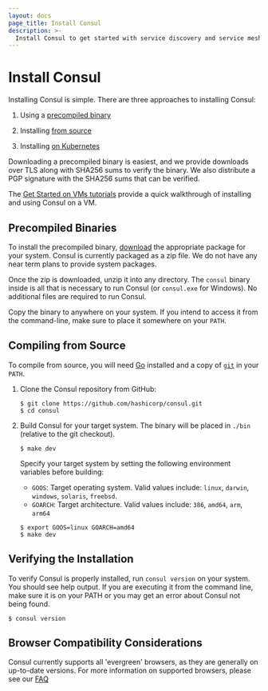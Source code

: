 ```yaml
---
layout: docs
page_title: Install Consul
description: >-
  Install Consul to get started with service discovery and service mesh. Follow the installation instructions to download the precompiled binary, or use Go to compile from source.
---
```


# Install Consul

Installing Consul is simple. There are three approaches to installing Consul:

1. Using a [precompiled binary](#precompiled-binaries)

1. Installing [from source](#compiling-from-source)

1. Installing [on Kubernetes](/docs/k8s/installation/install)

Downloading a precompiled binary is easiest, and we provide downloads over TLS
along with SHA256 sums to verify the binary. We also distribute a PGP signature
with the SHA256 sums that can be verified.

The [Get Started on VMs tutorials](https://developer.hashicorp.com/consul/tutorials/get-started-vms?utm_source=docs) provide a quick walkthrough of installing and using Consul on a VM.

## Precompiled Binaries

To install the precompiled binary, [download](/downloads) the appropriate
package for your system. Consul is currently packaged as a zip file. We do not
have any near term plans to provide system packages.

Once the zip is downloaded, unzip it into any directory. The `consul` binary
inside is all that is necessary to run Consul (or `consul.exe` for Windows).
No additional files are required to run Consul.

Copy the binary to anywhere on your system. If you intend to access it from the
command-line, make sure to place it somewhere on your `PATH`.

## Compiling from Source

To compile from source, you will need [Go](https://golang.org) installed and
a copy of [`git`](https://www.git-scm.com/) in your `PATH`.

1. Clone the Consul repository from GitHub:

   ```shell
   $ git clone https://github.com/hashicorp/consul.git
   $ cd consul
   ```

1. Build Consul for your target system. The binary will be placed in `./bin`
   (relative to the git checkout).

   <!--
      The tabs below are intended to be indented with the step immediately
      above, but getting that to work is tricky.

      The pre-commit linting rules will automatically unindent the <Tab>
      element upon commit. This causes compilation to fail, because <Tabs>
      and all its contained <Tab> elements need to be at the same indent level
      for compilation.

      To circumvent the pre-commit linting rules, commit with:
      $ git commit --no-verify
   -->
   
   <Tabs>
   <Tab heading="Compile for your current system">

   ```shell-session
   $ make dev
   ```

   </Tab>
   <Tab heading="Cross-compile for another system">

   Specify your target system by setting the following environment variables
   before building:

   - `GOOS`: Target operating system. Valid values include:
     `linux`, `darwin`, `windows`, `solaris`, `freebsd`.
   - `GOARCH`: Target architecture. Valid values include:
     `386`, `amd64`, `arm`, `arm64`

   ```shell-session
   $ export GOOS=linux GOARCH=amd64
   $ make dev
   ```

   </Tab>
   </Tabs>

## Verifying the Installation

To verify Consul is properly installed, run `consul version` on your system. You
should see help output. If you are executing it from the command line, make sure
it is on your PATH or you may get an error about Consul not being found.

```shell-session
$ consul version
```

## Browser Compatibility Considerations

Consul currently supports all 'evergreen' browsers, as they are generally on
up-to-date versions. For more information on supported browsers, please see our
[FAQ](/docs/troubleshoot/faq)
